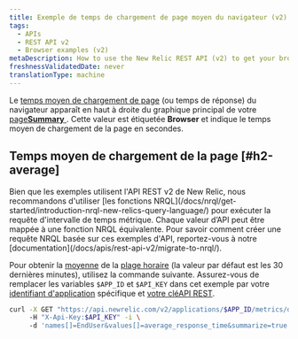 ```yaml
---
title: Exemple de temps de chargement de page moyen du navigateur (v2)
tags:
  - APIs
  - REST API v2
  - Browser examples (v2)
metaDescription: How to use the New Relic REST API (v2) to get your browser average page load time.
freshnessValidatedDate: never
translationType: machine
---
```


Le [temps moyen de chargement de page](/docs/browser/new-relic-browser/page-load-timing-resources/page-load-timing-process) (ou temps de réponse) du navigateur apparaît en haut à droite du graphique principal de votre [page<DNT>**Summary**</DNT> ](/docs/browser/new-relic-browser/getting-started/browser-overview-website-performance-glance#viewing). Cette valeur est étiquetée <DNT>**Browser**</DNT> et indique le temps moyen de chargement de la page en secondes.

## Temps moyen de chargement de la page [#h2-average]

<Callout variant="important">
  Bien que les exemples utilisent l&apos;API REST v2 de New Relic, nous recommandons d&apos;utiliser [les fonctions NRQL](/docs/nrql/get-started/introduction-nrql-new-relics-query-language/) pour exécuter la requête d&apos;intervalle de temps métrique. Chaque valeur d’API peut être mappée à une fonction NRQL équivalente. Pour savoir comment créer une requête NRQL basée sur ces exemples d&apos;API, reportez-vous à notre [documentation](/docs/apis/rest-api-v2/migrate-to-nrql/).
</Callout>

Pour obtenir la [moyenne](/docs/apm/apis/requirements/calculating-average-metric-values-summarize) de la [plage horaire](/docs/apm/apis/requirements/specifying-time-range-api-v2) (la valeur par défaut est les 30 dernières minutes), utilisez la commande suivante. Assurez-vous de remplacer les variables `$APP_ID` et `$API_KEY` dans cet exemple par votre [identifiant d&apos;application](/docs/apm/apis/requirements/identification-code) spécifique et [votre cléAPI REST](/docs/apis/rest-api-v2/requirements/rest-api-key#viewing).

```sh
curl -X GET "https://api.newrelic.com/v2/applications/$APP_ID/metrics/data.json" \ 
     -H "X-Api-Key:$API_KEY" -i \ 
     -d 'names[]=EndUser&values[]=average_response_time&summarize=true'
```